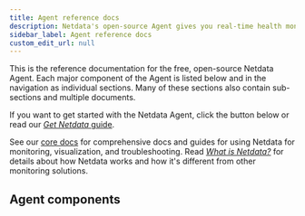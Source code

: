 ```yaml
---
title: Agent reference docs
description: Netdata's open-source Agent gives you real-time health monitoring and performance troubleshooting for systems and applications.
sidebar_label: Agent reference docs
custom_edit_url: null
---
```



This is the reference documentation for the free, open-source Netdata Agent. Each major component of the Agent is listed
below and in the navigation as individual sections. Many of these sections also contain sub-sections and multiple
documents.

If you want to get started with the Netdata Agent, click the button below or read our [_Get Netdata_ guide](/docs/get).

See our [core docs](/docs) for comprehensive docs and guides for using Netdata for monitoring, visualization, and
troubleshooting. Read [_What is Netdata?_](/docs/overview/what-is-netdata) for details about how Netdata works and how
it's different from other monitoring solutions.

<StartBox 
  to="/docs/agent/packaging/installer" 
  title="Install the Netdata Agent" 
  description="Install the Agent on most Linux distributions (Ubuntu, Debian, CentOS, and more), container platforms (Kubernetes clusters, Docker), and many other operating systems (FreeBSD, macOS)." 
  image={false} />

## Agent components

<Discover>
  <DiscoverBox 
    href="/docs/agent/aclk" 
    title="Agent-Cloud link (ACLK)">
  </DiscoverBox>
  <DiscoverBox 
    href="/docs/agent/claim" 
    title="Agent claiming">
  </DiscoverBox>
  <DiscoverBox 
    href="/docs/agent/collectors" 
    title="Collectors">
  </DiscoverBox>
  <DiscoverBox 
    href="/docs/agent/daemon" 
    title="Daemon/configuration">
  </DiscoverBox>
  <DiscoverBox 
    href="/docs/agent/database" 
    title="Database">
  </DiscoverBox>
  <DiscoverBox 
    href="/docs/agent/exporting"
    title="Exporting" />
  <DiscoverBox 
    href="/docs/agent/health"
    title="Health" />
  <DiscoverBox 
    href="/docs/agent/web/api"
    title="HTTP API" />
  <DiscoverBox 
    href="/docs/agent/packaging"
    title="Packaging" />
  <DiscoverBox 
    href="/docs/agent/libnetdata"
    title="libnetdata" />
  <DiscoverBox 
    href="/docs/agent/registry"
    title="Registry" />
  <DiscoverBox 
    href="/docs/agent/streaming"
    title="Streaming" />
  <DiscoverBox 
    href="/docs/agent/web"
    title="Web dashboards/charts" />
</Discover>
